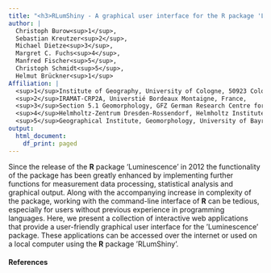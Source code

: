 ```yaml
---
title: "<h3>RLumShiny - A graphical user interface for the R package 'Luminescence'</h3>"
author: |
  Christoph Burow<sup>1</sup>, 
  Sebastian Kreutzer<sup>2</sup>, 
  Michael Dietze<sup>3</sup>,
  Margret C. Fuchs<sup>4</sup>, 
  Manfred Fischer<sup>5</sup>, 
  Christoph Schmidt<sup>5</sup>,
  Helmut Brückner<sup>1</sup>
Affiliation: |
  <sup>1</sup>Institute of Geography, University of Cologne, 50923 Cologne, Germany,
  <sup>2</sup>IRAMAT-CRP2A, Universtié Bordeaux Montaigne, France,
  <sup>3</sup>Section 5.1 Geomorphology, GFZ German Research Centre for Geosciences, 14473 Potsdam, Germany,
  <sup>4</sup>Helmholtz-Zentrum Dresden-Rossendorf, Helmholtz Institute Freiberg for Resource Technology, Freiberg, Germany,
  <sup>5</sup>Geographical Institute, Geomorphology, University of Bayreuth, 95440 Bayreuth, Germany
output:
  html_document:
    df_print: paged
---
```


Since the release of the **R** package 'Luminescence’ in 2012 the functionality 
of the package has been greatly enhanced by implementing further functions for 
measurement data processing, statistical analysis and graphical output. 
Along with the accompanying increase in complexity of the package, working with 
the command-line interface of **R** can be tedious, especially for users without 
previous experience in programming languages. Here, we present a collection of 
interactive web applications that provide a user-friendly graphical user 
interface for the ’Luminescence’ package. These applications can be accessed 
over the internet or used on a local computer using the **R** package ’RLumShiny’.



#### References

